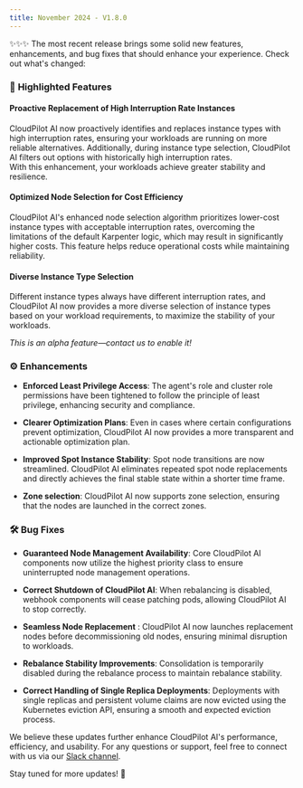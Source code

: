 ```yaml
---
title: November 2024 - V1.8.0
---
```


✨✨✨ The most recent release brings some solid new features, enhancements, and bug fixes that should enhance your experience. Check out what's changed:

### 🚀 **Highlighted Features**

#### **Proactive Replacement of High Interruption Rate Instances**  
CloudPilot AI now proactively identifies and replaces instance types with high interruption rates, ensuring your workloads are running on more reliable alternatives. Additionally, during instance type selection, CloudPilot AI filters out options with historically high interruption rates.  
With this enhancement, your workloads achieve greater stability and resilience.

#### **Optimized Node Selection for Cost Efficiency**  
CloudPilot AI's enhanced node selection algorithm prioritizes lower-cost instance types with acceptable interruption rates, overcoming the limitations of the default Karpenter logic, which may result in significantly higher costs.
This feature helps reduce operational costs while maintaining reliability.

#### **Diverse Instance Type Selection**
Different instance types always have different interruption rates, and CloudPilot AI now provides a more diverse selection of instance types based on your workload requirements, to maximize the stability of your workloads.

*This is an alpha feature—contact us to enable it!*

### ⚙️ **Enhancements**  

- **Enforced Least Privilege Access**: The agent's role and cluster role permissions have been tightened to follow the principle of least privilege, enhancing security and compliance.

- **Clearer Optimization Plans**: Even in cases where certain configurations prevent optimization, CloudPilot AI now provides a more transparent and actionable optimization plan.

- **Improved Spot Instance Stability**: Spot node transitions are now streamlined. CloudPilot AI eliminates repeated spot node replacements and directly achieves the final stable state within a shorter time frame.

- **Zone selection**: CloudPilot AI now supports zone selection, ensuring that the nodes are launched in the correct zones.

### 🛠️ **Bug Fixes**

- **Guaranteed Node Management Availability**: Core CloudPilot AI components now utilize the highest priority class to ensure uninterrupted node management operations.

- **Correct Shutdown of CloudPilot AI**: When rebalancing is disabled, webhook components will cease patching pods, allowing CloudPilot AI to stop correctly.

- **Seamless Node Replacement** : CloudPilot AI now launches replacement nodes before decommissioning old nodes, ensuring minimal disruption to workloads.

- **Rebalance Stability Improvements**: Consolidation is temporarily disabled during the rebalance process to maintain rebalance stability.

- **Correct Handling of Single Replica Deployments**: Deployments with single replicas and persistent volume claims are now evicted using the Kubernetes eviction API, ensuring a smooth and expected eviction process.

We believe these updates further enhance CloudPilot AI's performance, efficiency, and usability. For any questions or support, feel free to connect with us via our [Slack channel](https://app.slack.com/client/T073TAAS5FW/C073J7ECB9C).  

Stay tuned for more updates! 🚀